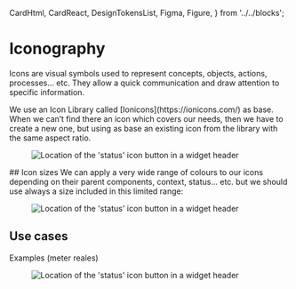 
  CardHtml,
  CardReact,
  DesignTokensList,
  Figma,
  Figure,
} from '../../blocks';

<Meta title="Foundations/Iconography" />

# Iconography

Icons are visual symbols used to represent concepts, objects, actions, processes... etc. They allow a quick communication and draw attention to specific information.

<section className="mrow">
  <div className="mcol-12 mcol-sm-6">
    We use an Icon Library called [Ionicons](https://ionicons.com/) as base. When we can’t find there an icon which covers our needs, then we have to create a new one, but using as base an existing icon from the library with the same aspect ratio.
  </div>
  <div className="mcol-12 mcol-sm-6">
   <Figure>
  <img
    alt="Location of the 'status' icon button in a widget header"
    src="img/iconography-1x1.png"
  />
</Figure>
  </div>
</section>
## Icon sizes
We can apply a very wide range of colours to our icons depending on their parent components, context, status... etc. but we should use always a size included in this limited range:

<Figure>
  <img
    alt="Location of the 'status' icon button in a widget header"
    src="img/icons.png"
  />
</Figure>

## Use cases

Examples (meter reales)

<Figure>
  <img
    alt="Location of the 'status' icon button in a widget header"
    src="img/use-cases-iconography-2.jpg"
  />
</Figure>
